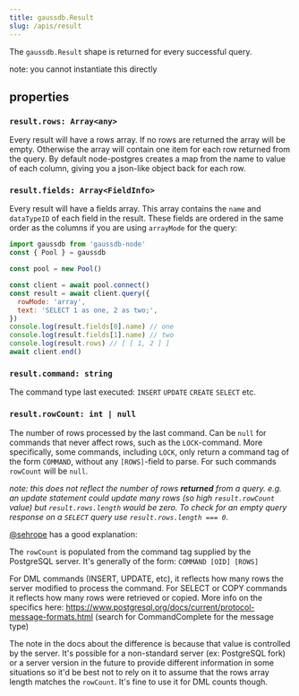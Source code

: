 ```yaml
---
title: gaussdb.Result
slug: /apis/result
---
```


The `gaussdb.Result` shape is returned for every successful query.

<div className="alert alert-info">note: you cannot instantiate this directly</div>

## properties

### `result.rows: Array<any>`

Every result will have a rows array. If no rows are returned the array will be empty. Otherwise the array will contain one item for each row returned from the query. By default node-postgres creates a map from the name to value of each column, giving you a json-like object back for each row.

### `result.fields: Array<FieldInfo>`

Every result will have a fields array. This array contains the `name` and `dataTypeID` of each field in the result. These fields are ordered in the same order as the columns if you are using `arrayMode` for the query:

```js
import gaussdb from 'gaussdb-node'
const { Pool } = gaussdb

const pool = new Pool()

const client = await pool.connect()
const result = await client.query({
  rowMode: 'array',
  text: 'SELECT 1 as one, 2 as two;',
})
console.log(result.fields[0].name) // one
console.log(result.fields[1].name) // two
console.log(result.rows) // [ [ 1, 2 ] ]
await client.end()
```

### `result.command: string`

The command type last executed: `INSERT` `UPDATE` `CREATE` `SELECT` etc.

### `result.rowCount: int | null`

The number of rows processed by the last command. Can be `null` for commands that never affect rows, such as the `LOCK`-command. More specifically, some commands, including `LOCK`, only return a command tag of the form `COMMAND`, without any `[ROWS]`-field to parse. For such commands `rowCount` will be `null`.

_note: this does not reflect the number of rows __returned__ from a query.  e.g. an update statement could update many rows (so high `result.rowCount` value) but `result.rows.length` would be zero.  To check for an empty query response on a `SELECT` query use `result.rows.length === 0`_.

[@sehrope](https://github.com/brianc/node-postgres/issues/2182#issuecomment-620553915) has a good explanation:

The `rowCount` is populated from the command tag supplied by the PostgreSQL server. It's generally of the form: `COMMAND [OID] [ROWS]`

For DML commands (INSERT, UPDATE, etc), it reflects how many rows the server modified to process the command. For SELECT or COPY commands it reflects how many rows were retrieved or copied. More info on the specifics here: https://www.postgresql.org/docs/current/protocol-message-formats.html (search for CommandComplete for the message type)

The note in the docs about the difference is because that value is controlled by the server. It's possible for a non-standard server (ex: PostgreSQL fork) or a server version in the future to provide different information in some situations so it'd be best not to rely on it to assume that the rows array length matches the `rowCount`. It's fine to use it for DML counts though.
